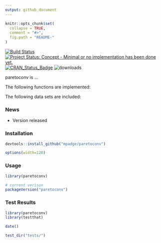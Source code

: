 ```yaml
---
output: github_document
---
```


<!-- README.md is generated from README.Rmd. Please edit that file -->

```r
knitr::opts_chunk$set(
  collapse = TRUE,
  comment = "#>",
  fig.path = "README-"
)
```

[![Build Status](https://travis-ci.org/mpadge/paretoconv.svg)](https://travis-ci.org/mpadge/paretoconv) 
[![Project Status: Concept - Minimal or no implementation has been done yet.](http://www.repostatus.org/badges/0.1.0/concept.svg)](http://www.repostatus.org/#concept)
[![CRAN_Status_Badge](http://www.r-pkg.org/badges/version/paretoconv)](http://cran.r-project.org/web/packages/paretoconv) 
![downloads](http://cranlogs.r-pkg.org/badges/grand-total/paretoconv)

paretoconv is ...

The following functions are implemented:

The following data sets are included:

### News

- Version  released

### Installation

```r
devtools::install_github("mpadge/paretoconv")
```

```r
options(width=120)
```

### Usage

```r
library(paretoconv)

# current verison
packageVersion("paretoconv")

```

### Test Results

```r
library(paretoconv)
library(testthat)

date()

test_dir("tests/")
```
